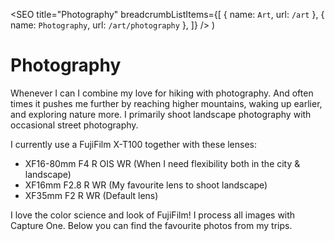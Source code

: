 
  <SEO
    title="Photography"
    breadcrumbListItems={[
      { name: `Art`, url: `/art` },
      { name: `Photography`, url: `/art/photography` },
    ]}
  />
)


# Photography

Whenever I can I combine my love for hiking with photography. And often times it pushes me further by reaching higher mountains, waking up earlier, and exploring nature more. I primarily shoot landscape photography with occasional street photography.

I currently use a FujiFilm X-T100 together with these lenses:

- XF16-80mm F4 R OIS WR (When I need flexibility both in the city & landscape)
- XF16mm F2.8 R WR (My favourite lens to shoot landscape)
- XF35mm F2 R WR (Default lens)

I love the color science and look of FujiFilm! I process all images with Capture One. Below you can find the favourite photos from my trips.

<FlickrPhotography />
